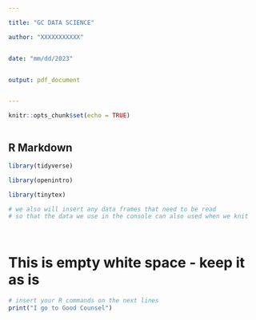 ---

title: "GC DATA SCIENCE"

author: "XXXXXXXXXXX"


date: "mm/dd/2023"


output: pdf_document


---

```{r setup, include=FALSE}
knitr::opts_chunk$set(echo = TRUE)



```


## R Markdown

```{r include = FALSE, warning = FALSE, results = FALSE}

library(tidyverse)

library(openintro)

library(tinytex)

# we also will insert any data frames that need to be read
# so that the data we use in the console can also used when we knit




```
# This is empty white space - keep it as is 

```{r "TEST", error = TRUE, warning = FALSE}

# insert your R commands on the next lines
print("I go to Good Counsel")
         

```


